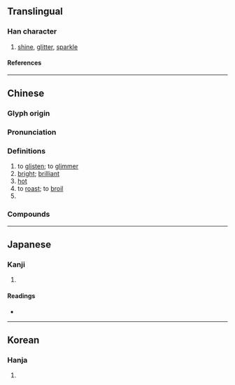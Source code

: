 {{also|烁}}
{{character info/new}}
==Translingual==

===Han character===
{{Han char|rn=86|rad=火|as=15|sn=19|four=92894|canj=FVID|ids=⿰火樂}}

# [[shine]], [[glitter]], [[sparkle]]

====References====
{{Han ref|kx=0686.250|dkj=19549|dj=1099.110|hdz=32245.150|uh=720D}}

----

==Chinese==
{{zh-forms|s=烁}}

===Glyph origin===
{{Han etym}}

===Pronunciation===
{{zh-pron
|m=shuò,luò
|c=soek3,lik1,lok6
|h=pfs=
|md=
|mn=qz,xm,tw:siok/tw,zz:siak
|mn_note=siok/siak - literary
|mn-t=iag4
|w=
|mc=y
|oc=y
|cat=
}}

===Definitions===
{{zh-hanzi}}

# to [[glisten]]; to [[glimmer]]
# [[bright]]; [[brilliant]]
# [[hot]]
# to [[roast]]; to [[broil]]
# {{zh-alt-form|鑠|to [[melt]] by [[heat]]}}

===Compounds===
{{zh-der|閃爍|爍亮|燋金爍石|灼爍|焯爍|燂爍|閃閃爍爍|閃爍其詞|爍金|爍爍|爍石流金}}

----

==Japanese==

===Kanji===
{{ja-kanji|grade=|rs=火15}}

# {{defn|lang=ja|sort=火15}}

====Readings====
* {{ja-readings|on=[[しゃく]] (shaku)|kun=[[とかす]] (tokasu)}}

----

==Korean==

===Hanja===
{{ko-hanja|hangeul=삭|eumhun=|rv=sak|mr=sak|y=sak}}

# {{defn|lang=ko|sort=火15}}